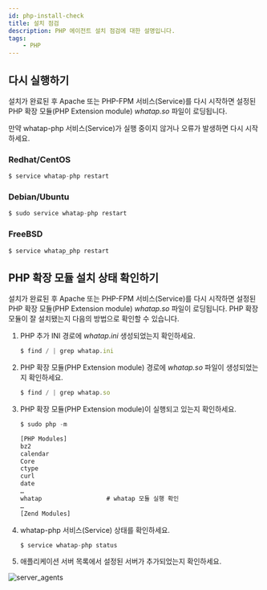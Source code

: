 ```yaml
---
id: php-install-check
title: 설치 점검
description: PHP 에이전트 설치 점검에 대한 설명입니다.
tags:
    - PHP
---
```

<!-- 구성 수정 -->
## 다시 실행하기

설치가 완료된 후 Apache 또는 PHP-FPM 서비스(Service)를 다시 시작하면 설정된 PHP 확장 모듈(PHP Extension module) *whatap.so* 파일이 로딩됩니다.

만약 whatap-php 서비스(Service)가 실행 중이지 않거나 오류가 발생하면 다시 시작하세요.

### Redhat/CentOS

```java title=SH
$ service whatap-php restart
```

### Debian/Ubuntu

```java title=SH
$ sudo service whatap-php restart
```

### FreeBSD

```java title=SH
$ service whatap_php restart
```

## PHP 확장 모듈 설치 상태 확인하기

설치가 완료된 후 Apache 또는 PHP-FPM 서비스(Service)를 다시 시작하면 설정된 PHP 확장 모듈(PHP Extension module) *whatap.so* 파일이 로딩됩니다. PHP 확장 모듈이 잘 설치됐는지 다음의 방법으로 확인할 수 있습니다.

<!-- 설치가 완료된 후 Apache 또는 PHP-FPM 서비스(Service)를 다시 시작하면 설정된 PHP 확장 모듈(PHP Extension module) *whatap.so* 파일이 로딩됩니다.

PHP 확장 모듈이 잘 설치됐는지 다음의 방법으로 확인할 수 있습니다. -->

1. PHP 추가 INI 경로에 *whatap.ini* 생성되었는지 확인하세요.

    ```javascript title=SH
    $ find / | grep whatap.ini
    ```

1. PHP 확장 모듈(PHP Extension module) 경로에 *whatap.so* 파일이 생성되었는지 확인하세요.

    ```javascript title=SH
    $ find / | grep whatap.so
    ```
1. PHP 확장 모듈(PHP Extension module)이 실행되고 있는지 확인하세요.

    ```javascript title=SH
    $ sudo php -m

    [PHP Modules]
    bz2
    calendar
    Core
    ctype
    curl
    date
    …
    whatap                  # whatap 모듈 실행 확인
    …
    [Zend Modules]
    ```
1. whatap-php 서비스(Service) 상태를 확인하세요.

    ```javascript title=SH
    $ service whatap-php status
    ```
1. 애플리케이션 서버 목록에서 설정된 서버가 추가되었는지 확인하세요. 

 ![server_agents](https://img.whatap.io/media/agent_php/install/tinified/server_agents.png)